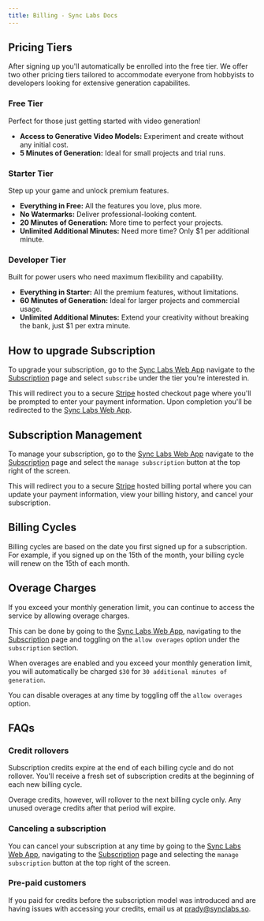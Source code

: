 ```yaml
---
title: Billing - Sync Labs Docs
---
```


## Pricing Tiers

After signing up you'll automatically be enrolled into the free tier. We offer two other pricing tiers tailored to accommodate everyone from hobbyists to developers looking for extensive generation capabilites.

### Free Tier

Perfect for those just getting started with video generation!

- **Access to Generative Video Models:** Experiment and create without any initial cost.
- **5 Minutes of Generation:** Ideal for small projects and trial runs.

### Starter Tier

Step up your game and unlock premium features.

- **Everything in Free:** All the features you love, plus more.
- **No Watermarks:** Deliver professional-looking content.
- **20 Minutes of Generation:** More time to perfect your projects.
- **Unlimited Additional Minutes:** Need more time? Only $1 per additional minute.

### Developer Tier

Built for power users who need maximum flexibility and capability.

- **Everything in Starter:** All the premium features, without limitations.
- **60 Minutes of Generation:** Ideal for larger projects and commercial usage.
- **Unlimited Additional Minutes:** Extend your creativity without breaking the bank, just $1 per extra minute.

## How to upgrade Subscription

To upgrade your subscription, go to the [Sync Labs Web App](https://app.synclabs.so/) navigate to the [Subscription](https://app.synclabs.so/subscription) page and select `subscribe` under the tier you're interested in.

This will redirect you to a secure [Stripe](https://stripe.com/) hosted checkout page where you'll be prompted to enter your payment information. Upon completion you'll be redirected to the [Sync Labs Web App](https://app.synclabs.so/).

## Subscription Management

To manage your subscription, go to the [Sync Labs Web App](https://app.synclabs.so/) navigate to the [Subscription](https://app.synclabs.so/subscription) page and select the `manage subscription` button at the top right of the screen.

This will redirect you to a secure [Stripe](https://stripe.com/) hosted billing portal where you can update your payment information, view your billing history, and cancel your subscription.

## Billing Cycles

Billing cycles are based on the date you first signed up for a subscription. For example, if you signed up on the 15th of the month, your billing cycle will renew on the 15th of each month.

## Overage Charges

If you exceed your monthly generation limit, you can continue to access the service by allowing overage charges.

This can be done by going to the [Sync Labs Web App](https://app.synclabs.so/), navigating to the [Subscription](https://app.synclabs.so/subscription) page and toggling on the `allow overages` option under the `subscription` section.

When overages are enabled and you exceed your monthly generation limit, you will automatically be charged `$30` for `30 additional minutes of generation`.

You can disable overages at any time by toggling off the `allow overages` option.

## FAQs

### Credit rollovers

Subscription credits expire at the end of each billing cycle and do not rollover. You'll receive a fresh set of subscription credits at the beginning of each new billing cycle.

Overage credits, however, will rollover to the next billing cycle only. Any unused overage credits after that period will expire.

### Canceling a subscription

You can cancel your subscription at any time by going to the [Sync Labs Web App](https://app.synclabs.so/), navigating to the [Subscription](https://app.synclabs.so/subscription) page and selecting the `manage subscription` button at the top right of the screen.

### Pre-paid customers

If you paid for credits before the subscription model was introduced and are having issues with accessing your credits, email us at prady@synclabs.so.
